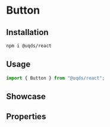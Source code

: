 
<Meta of={stories} />

# Button

<Description of={stories} />

## Installation

```bash
npm i @uqds/react
```

## Usage

```js
import { Button } from "@uqds/react";
```

## Showcase

<Canvas of={stories.showcase} />

## Properties

<Canvas of={stories.base} />

<Controls of={stories.base} />

<Source of={stories.base} />
